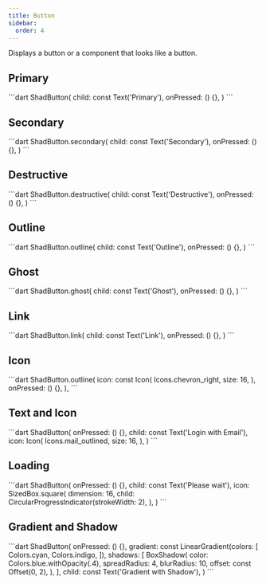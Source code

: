 ```yaml
---
title: Button
sidebar:
  order: 4
---
```


Displays a button or a component that looks like a button.

## Primary

<Preview src="https://shadcn-ui-playground.pages.dev/button?style=primary">
 ```dart
ShadButton(
  child: const Text('Primary'),
  onPressed: () {},
)
```
</Preview>

## Secondary

<Preview src="https://shadcn-ui-playground.pages.dev/button?style=secondary">
```dart
ShadButton.secondary(
  child: const Text('Secondary'),
  onPressed: () {},
)
```
</Preview>

## Destructive

<Preview src="https://shadcn-ui-playground.pages.dev/button?style=destructive">
```dart
ShadButton.destructive(
  child: const Text('Destructive'),
  onPressed: () {},
)
```
</Preview>

## Outline

<Preview src="https://shadcn-ui-playground.pages.dev/button?style=outline">
```dart
ShadButton.outline(
  child: const Text('Outline'),
  onPressed: () {},
)
```
</Preview>

## Ghost

<Preview src="https://shadcn-ui-playground.pages.dev/button?style=ghost">
```dart
ShadButton.ghost(
  child: const Text('Ghost'),
  onPressed: () {},
)
```
</Preview>

## Link

<Preview src="https://shadcn-ui-playground.pages.dev/button?style=link">
```dart
ShadButton.link(
  child: const Text('Link'),
  onPressed: () {},
)
```
</Preview>

## Icon

<Preview src="https://shadcn-ui-playground.pages.dev/button?style=icon">
```dart
ShadButton.outline(
  icon: const Icon(
    Icons.chevron_right,
    size: 16,
  ),
  onPressed: () {},
),
```
</Preview>

## Text and Icon

<Preview src="https://shadcn-ui-playground.pages.dev/button?style=textIcon">
```dart
ShadButton(
  onPressed: () {},
  child: const Text('Login with Email'),
  icon: Icon(
    Icons.mail_outlined,
    size: 16,
  ),
)
```
</Preview>

## Loading

<Preview src="https://shadcn-ui-playground.pages.dev/button?style=loading">
```dart
ShadButton(
  onPressed: () {},
  child: const Text('Please wait'),
  icon: SizedBox.square(
    dimension: 16,
    child: CircularProgressIndicator(strokeWidth: 2),
  ),
)
```
</Preview>

## Gradient and Shadow

<Preview src="https://shadcn-ui-playground.pages.dev/button?style=gradientShadow">
```dart
ShadButton(
  onPressed: () {},
  gradient: const LinearGradient(colors: [
    Colors.cyan,
    Colors.indigo,
  ]),
  shadows: [
    BoxShadow(
      color: Colors.blue.withOpacity(.4),
      spreadRadius: 4,
      blurRadius: 10,
      offset: const Offset(0, 2),
    ),
  ],
  child: const Text('Gradient with Shadow'),
)
```
</Preview>
